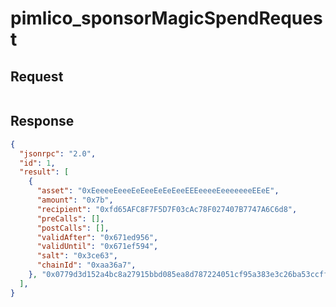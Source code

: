 # pimlico_sponsorMagicSpendRequest

## Request

```json
```

## Response

```json
{
  "jsonrpc": "2.0",
  "id": 1,
  "result": [
    {
      "asset": "0xEeeeeEeeeEeEeeEeEeEeeEEEeeeeEeeeeeeeEEeE",
      "amount": "0x7b",
      "recipient": "0xfd65AFC8F7F5D7F03cAc78F027407B7747A6C6d8",
      "preCalls": [],
      "postCalls": [],
      "validAfter": "0x671ed956",
      "validUntil": "0x671ef594",
      "salt": "0x3ce63",
      "chainId": "0xaa36a7",
    }, "0x0779d3d152a4bc8a27915bbd085ea8d787224051cf95a383e3c26ba53ccffe8300ad1709292bf94ddefee7d6276ad0f04050dd33150b6fdb4eda06ff9065b0bc1b"
  ],
}
```